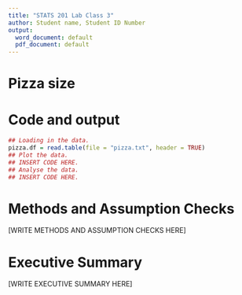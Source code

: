 ```yaml
---
title: "STATS 201 Lab Class 3"
author: Student name, Student ID Number
output:
  word_document: default
  pdf_document: default
---
```

\large

# Pizza size

# Code and output

```r
## Loading in the data.
pizza.df = read.table(file = "pizza.txt", header = TRUE)
## Plot the data.
## INSERT CODE HERE.
## Analyse the data.
## INSERT CODE HERE.
```

# Methods and Assumption Checks

[WRITE METHODS AND ASSUMPTION CHECKS HERE]

# Executive Summary

[WRITE EXECUTIVE SUMMARY HERE]